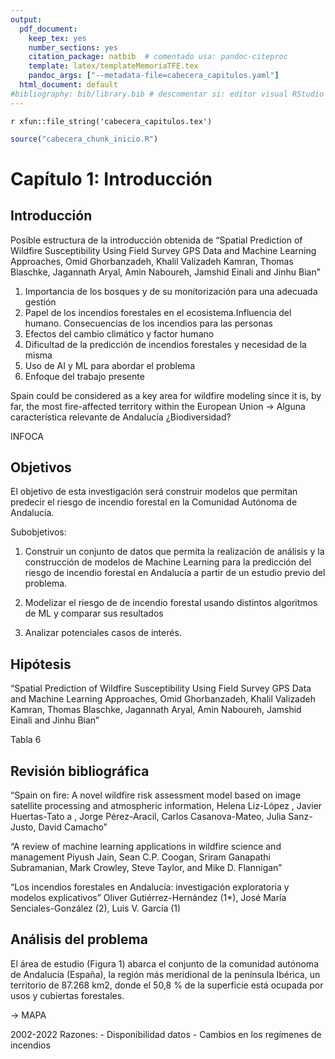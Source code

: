 ```yaml
---
output:
  pdf_document:
    keep_tex: yes
    number_sections: yes
    citation_package: natbib  # comentado usa: pandoc-citeproc
    template: latex/templateMemoriaTFE.tex
    pandoc_args: ["--metadata-file=cabecera_capitulos.yaml"]
  html_document: default
#bibliography: bib/library.bib # descomentar si: editor visual RStudio  
---
```


<!-- escribir 2 para capítulo 3 -->
<!-- \setcounter{chapter}{2} -->
<!-- \pagenumbering{arabic} -->

`r xfun::file_string('cabecera_capitulos.tex')`

```r
source("cabecera_chunk_inicio.R")
```

# Capítulo 1: Introducción

## Introducción

Posible estructura de la introducción obtenida de "Spatial Prediction of Wildfire Susceptibility Using Field Survey GPS Data and Machine Learning Approaches, Omid Ghorbanzadeh, Khalil Valizadeh Kamran, Thomas Blaschke, Jagannath Aryal, Amin Naboureh, Jamshid Einali and Jinhu Bian"

1. Importancia de los bosques y de su monitorización para una adecuada gestión
2. Papel de los incendios forestales en el ecosistema.Influencia del humano. Consecuencias de los incendios para las personas
3. Efectos del cambio climático y factor humano
4. Dificultad de la predicción de incendios forestales y necesidad de la misma
5. Uso de AI y ML para abordar el problema
<!-- 6. Estado del arte del campo de estudio -->
7. Enfoque del trabajo presente


Spain could be considered as a key area for wildfire modeling since it is, by far, the most fire-affected territory within the European Union -> Alguna característica relevante de Andalucía ¿Biodiversidad?

INFOCA


## Objetivos

El objetivo de esta investigación será construir modelos que permitan predecir el riesgo de incendio forestal en la Comunidad Autónoma de Andalucía.

Subobjetivos: 

1. Construir un conjunto de datos que permita la realización de análisis y la construcción de modelos de Machine Learning para la predicción del riesgo de incendio forestal en Andalucía a partir de un estudio previo del problema. 

2. Modelizar el riesgo de de incendio forestal usando distintos algoritmos de ML y comparar sus resultados

3. Analizar potenciales casos de interés.

## Hipótesis

"Spatial Prediction of Wildfire Susceptibility Using Field Survey GPS Data and Machine Learning Approaches, Omid Ghorbanzadeh, Khalil Valizadeh Kamran, Thomas Blaschke, Jagannath Aryal, Amin Naboureh, Jamshid Einali and Jinhu Bian"

Tabla 6

## Revisión bibliográfica
"Spain on fire: A novel wildfire risk assessment model based on image satellite processing and atmospheric information, Helena Liz-López , Javier Huertas-Tato a , Jorge Pérez-Aracil, Carlos Casanova-Mateo, Julia Sanz-Justo, David Camacho"

"A review of machine learning applications in wildfire science and management Piyush Jain, Sean C.P. Coogan, Sriram Ganapathi Subramanian, Mark Crowley, Steve Taylor, and Mike D. Flannigan"

"Los incendios forestales en Andalucía: investigación exploratoria y modelos explicativos" Oliver Gutiérrez-Hernández (1*), José María Senciales-González (2), Luis V. García (1)

## Análisis del problema
<!-- Se puede incluir directamente en la introducción -->

<!-- Área de de estudio -->
El área de estudio (Figura 1) abarca el conjunto de la comunidad autónoma de Andalucía (España), la región más meridional de la península Ibérica, un territorio de 87.268 km2, donde el 50,8 % de la superficie está ocupada por usos y cubiertas forestales.

-> MAPA

<!-- Franja temporal del estudio -->
2002-2022 Razones:
  - Disponibilidad datos
  - Cambios en los regímenes de incendios
  
  
<!-- ¿Qué es un incendio forestal? -->
